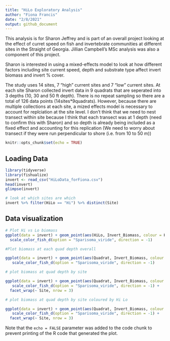 ```yaml
---
title: "HiLo Exploratory Analysis"
author: "Fiona Francis"
date: "2/8/2021"
output: github_document
---
```

This analysis is for Sharon Jeffrey and is part of an overall project looking at the effect of curret speed on fish and invertebrate communities at different sites in the Straight of Georgia. Jillian Campbell's MSc analysis was also a component of this project. 

Sharon is interested in using a mixed-effects model to look at how different factors including site current speed, depth and substrate type affect invert biomass and invert % cover. 

The study uses 14 sites, 7 "high" current sites and 7 "low" current sites. At each site Sharon collected invert data in 9 quadrats that are seperated into 3 depths (10, 30 and 50 ft depth). There is no repeat sampling so there are a total of 126 data points (14sites*9quadrats). However, because there are multiple collections at each site, a mized effects model is necessary to account for replciation at the site level. I don't think that we need to nest transect within site because I think that each transect was at 1 depth (need to confirm this with Sharon) and so depth is already being included as a fixed effect and accounting for this replication (We need to worry about transect if they were run perpendicular to shore (i.e. from 10 to 50 m))
```r
knitr::opts_chunk$set(echo = TRUE)
```

## Loading Data

```r
library(tidyverse)
library(fishualize)
invert <- read_csv("HiLoData_forFiona.csv")
head(invert)
glimpse(invert)

# look at which sites are which 
invert %>% filter(HiLo == "Hi") %>% distinct(Site)
```

## Data visualization

```r

# Plot Hi vs Lo biomass
ggplot(data = invert) + geom_point(aes(HiLo, Invert_Biomass, colour = HiLo, alpha = 1.4), size = 4, show.legend = F) +
  scale_color_fish_d(option = "Sparisoma_viride", direction = -1)

#Plot biomass at each quad depth overall

ggplot(data = invert) + geom_point(aes(Quadrat, Invert_Biomass, colour = Quadrat), size = 3, show.legend = F) +
   scale_color_fish_d(option = "Sparisoma_viride", direction = -1)

# plot biomass at quad depth by site

ggplot(data = invert) + geom_point(aes(Quadrat, Invert_Biomass, colour = Quadrat), size = 3, show.legend = F) +
   scale_color_fish_d(option = "Sparisoma_viride", direction = -1) +
  facet_wrap(~ Site, nrow = 3)

# plot biomass at quad depth by site coloured by Hi Lo

ggplot(data = invert) + geom_point(aes(Quadrat, Invert_Biomass, colour = HiLo), size = 3, show.legend = F) +
   scale_color_fish_d(option = "Sparisoma_viride", direction = -1) +
  facet_wrap(~ Site, nrow = 3)

```

Note that the `echo = FALSE` parameter was added to the code chunk to prevent printing of the R code that generated the plot.

